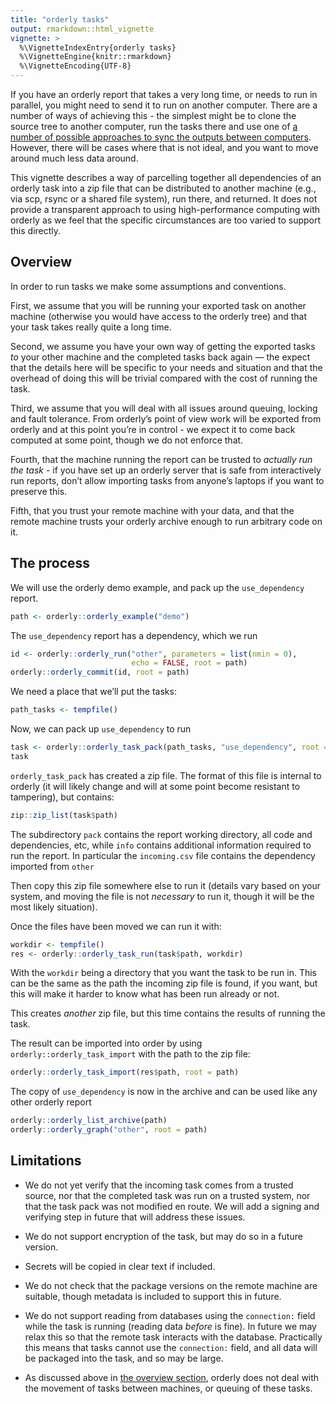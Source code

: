 ```yaml
---
title: "orderly tasks"
output: rmarkdown::html_vignette
vignette: >
  %\VignetteIndexEntry{orderly tasks}
  %\VignetteEngine{knitr::rmarkdown}
  %\VignetteEncoding{UTF-8}
---
```


If you have an orderly report that takes a very long time, or needs to run in parallel, you might need to send it to run on another computer.  There are a number of ways of achieving this - the simplest might be to clone the source tree to another computer, run the tasks there and use one of [a number of possible approaches to sync the outputs between computers](patterns.html).  However, there will be cases where that is not ideal, and you want to move around much less data around.

This vignette describes a way of parcelling together all dependencies of an orderly task into a zip file that can be distributed to another machine (e.g., via scp, rsync or a shared file system), run there, and returned.  It does not provide a transparent approach to using high-performance computing with orderly as we feel that the specific circumstances are too varied to support this directly.

## Overview

In order to run tasks we make some assumptions and conventions.

First, we assume that you will be running your exported task on another machine (otherwise you would have access to the orderly tree) and that your task takes really quite a long time.

Second, we assume you have your own way of getting the exported tasks _to_ your other machine and the completed tasks back again --- the expect that the details here will be specific to your needs and situation and that the overhead of doing this will be trivial compared with the cost of running the task.

Third, we assume that you will deal with all issues around queuing, locking and fault tolerance.  From orderly's point of view work will be exported from orderly and at this point you're in control - we expect it to come back computed at some point, though we do not enforce that.

Fourth, that the machine running the report can be trusted to _actually run the task_ - if you have set up an orderly server that is safe from interactively run reports, don't allow importing tasks from anyone's laptops if you want to preserve this.

Fifth, that you trust your remote machine with your data, and that the remote machine trusts your orderly archive enough to run arbitrary code on it.

## The process

We will use the orderly demo example, and pack up the `use_dependency` report.

```r
path <- orderly::orderly_example("demo")
```

The `use_dependency` report has a dependency, which we run

```r
id <- orderly::orderly_run("other", parameters = list(nmin = 0),
                           echo = FALSE, root = path)
orderly::orderly_commit(id, root = path)
```

We need a place that we'll put the tasks:

```r
path_tasks <- tempfile()
```

Now, we can pack up `use_dependency` to run

```r
task <- orderly::orderly_task_pack(path_tasks, "use_dependency", root = path)
task
```

`orderly_task_pack` has created a zip file.  The format of this file is internal to orderly (it will likely change and will at some point become resistant to tampering), but contains:

```r
zip::zip_list(task$path)
```

The subdirectory `pack` contains the report working directory, all code and dependencies, etc, while `info` contains additional information required to run the report.  In particular the `incoming.csv` file contains the dependency imported from `other`

Then copy this zip file somewhere else to run it (details vary based on your system, and moving the file is not _necessary_ to run it, though it will be the most likely situation).

Once the files have been moved we can run it with:

```r
workdir <- tempfile()
res <- orderly::orderly_task_run(task$path, workdir)
```

With the `workdir` being a directory that you want the task to be run in. This can be the same as the path the incoming zip file is found, if you want, but this will make it harder to know what has been run already or not.

This creates _another_ zip file, but this time contains the results of running the task.

The result can be imported into order by using `orderly::orderly_task_import` with the path to the zip file:

```r
orderly::orderly_task_import(res$path, root = path)
```

The copy of `use_dependency` is now in the archive and can be used like any other orderly report

```r
orderly::orderly_list_archive(path)
orderly::orderly_graph("other", root = path)
```

## Limitations

* We do not yet verify that the incoming task comes from a trusted source, nor that the completed task was run on a trusted system, nor that the task pack was not modified en route.  We will add a signing and verifying step in future that will address these issues.

* We do not support encryption of the task, but may do so in a future version.

* Secrets will be copied in clear text if included.

* We do not check that the package versions on the remote machine are suitable, though metadata is included to support this in future.

* We do not support reading from databases using the `connection:` field while the task is running (reading data _before_ is fine). In future we may relax this so that the remote task interacts with the database. Practically this means that tasks cannot use the `connection:` field, and all data will be packaged into the task, and so may be large.

* As discussed above in [the overview section](#overview), orderly does not deal with the movement of tasks between machines, or queuing of these tasks.
